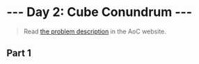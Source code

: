 # --- Day 2: Cube Conundrum ---

> Read [the problem description](https://adventofcode.com/2023/day/2) in the AoC website.

## Part 1
